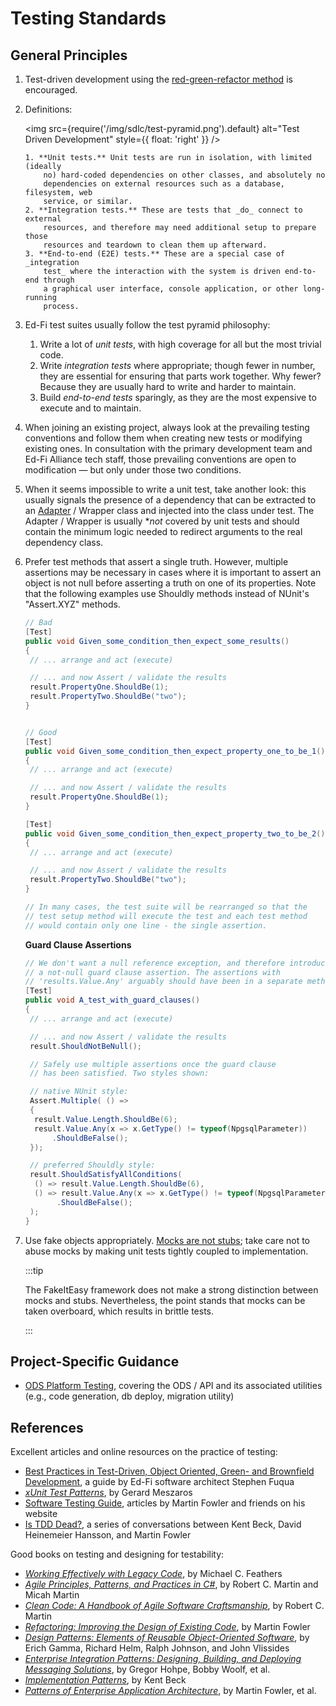 # Testing Standards

## General Principles

1.  Test-driven development using the
    [red-green-refactor method](https://www.jamesshore.com/Blog/Red-Green-Refactor.html)
    is encouraged.
2.  Definitions:

    <img
      src={require('/img/sdlc/test-pyramid.png').default}
      alt="Test Driven Development"
      style={{ float: 'right' }}
    />

        1. **Unit tests.** Unit tests are run in isolation, with limited (ideally
            no) hard-coded dependencies on other classes, and absolutely no
            dependencies on external resources such as a database, filesystem, web
            service, or similar.
        2. **Integration tests.** These are tests that _do_ connect to external
            resources, and therefore may need additional setup to prepare those
            resources and teardown to clean them up afterward.
        3. **End-to-end (E2E) tests.** These are a special case of _integration
            test_ where the interaction with the system is driven end-to-end through
            a graphical user interface, console application, or other long-running
            process.

3.  Ed-Fi test suites usually follow the test pyramid philosophy:
    1. Write a lot of _unit tests_, with high coverage for all but the most
       trivial code.
    2. Write _integration tests_ where appropriate; though fewer in number, they
       are essential for ensuring that parts work together. Why fewer? Because
       they are usually hard to write and harder to maintain.
    3. Build _end-to-end tests_ sparingly, as they are the most expensive to
       execute and to maintain.
4.  When joining an existing project, always look at the prevailing testing
    conventions and follow them when creating new tests or modifying existing
    ones. In consultation with the primary development team and Ed-Fi Alliance
    tech staff, those prevailing conventions are open to modification — but only
    under those two conditions.
5.  When it seems impossible to write a unit test, take another look: this
    usually signals the presence of a dependency that can be extracted to an
    [Adapter](https://en.wikipedia.org/wiki/Adapter_pattern) / Wrapper class and
    injected into the class under test. The Adapter / Wrapper is usually \*_not_
    covered by unit tests and should contain the minimum logic needed to
    redirect arguments to the real dependency class.
6.  Prefer test methods that assert a single truth. However, multiple assertions
    may be necessary in cases where it is important to assert an object is not
    null before asserting a truth on one of its properties. Note that the
    following examples use Shouldly methods instead of NUnit's "Assert.XYZ"
    methods.

    ```cs
    // Bad
    [Test]
    public void Given_some_condition_then_expect_some_results()
    {
     // ... arrange and act (execute)

     // ... and now Assert / validate the results
     result.PropertyOne.ShouldBe(1);
     result.PropertyTwo.ShouldBe("two");
    }


    // Good
    [Test]
    public void Given_some_condition_then_expect_property_one_to_be_1()
    {
     // ... arrange and act (execute)

     // ... and now Assert / validate the results
     result.PropertyOne.ShouldBe(1);
    }

    [Test]
    public void Given_some_condition_then_expect_property_two_to_be_2()
    {
     // ... arrange and act (execute)

     // ... and now Assert / validate the results
     result.PropertyTwo.ShouldBe("two");
    }

    // In many cases, the test suite will be rearranged so that the
    // test setup method will execute the test and each test method
    // would contain only one line - the single assertion.
    ```

    **Guard Clause Assertions**

    ```cs
    // We don't want a null reference exception, and therefore introduce
    // a not-null guard clause assertion. The assertions with
    // 'results.Value.Any' arguably should have been in a separate method.
    [Test]
    public void A_test_with_guard_clauses()
    {
     // ... arrange and act (execute)

     // ... and now Assert / validate the results
     result.ShouldNotBeNull();

     // Safely use multiple assertions once the guard clause
     // has been satisfied. Two styles shown:

     // native NUnit style:
     Assert.Multiple( () =>
     {
      result.Value.Length.ShouldBe(6);
      result.Value.Any(x => x.GetType() != typeof(NpgsqlParameter))
          .ShouldBeFalse();
     });

     // preferred Shouldly style:
     result.ShouldSatisfyAllConditions(
      () => result.Value.Length.ShouldBe(6),
      () => result.Value.Any(x => x.GetType() != typeof(NpgsqlParameter))
           .ShouldBeFalse();
     );
    }
    ```

7.  Use fake objects appropriately.
    [Mocks are not stubs](https://martinfowler.com/articles/mocksArentStubs.html);
    take care not to abuse mocks by making unit tests tightly coupled to
    implementation.

    :::tip

    The FakeItEasy framework does not make a strong distinction between mocks
    and stubs. Nevertheless, the point stands that mocks can be taken overboard,
    which results in brittle tests.

    :::

## Project-Specific Guidance

- [ODS Platform Testing](./ods-platform-testing.md), covering the ODS / API and
  its associated utilities (e.g., code generation, db deploy, migration utility)

## References

Excellent articles and online resources on the practice of testing:

- [Best Practices in Test-Driven, Object Oriented, Green- and Brownfield Development](https://tech.safnet.com/best-practices-tdd-oo/intro),
  a guide by Ed-Fi software architect Stephen Fuqua
- _[xUnit Test Patterns](http://xunitpatterns.com/)_, by Gerard Meszaros
- [Software Testing Guide](https://martinfowler.com/testing), articles by Martin
  Fowler and friends on his website
- [Is TDD Dead?](https://martinfowler.com/articles/is-tdd-dead/), a series of
  conversations between Kent Beck, David Heinemeier Hansson, and Martin Fowler

Good books on testing and designing for testability:

- _[Working Effectively with Legacy Code](https://www.goodreads.com/book/show/44919.Working_Effectively_with_Legacy_Code)_,
  by Michael C. Feathers
- _[Agile Principles, Patterns, and Practices in C#](https://www.oreilly.com/library/view/agile-principles-patterns/0131857258/)_,
  by Robert C. Martin and Micah Martin
- _[Clean Code: A Handbook of Agile Software Craftsmanship](http://www.informit.com/store/clean-code-a-handbook-of-agile-software-craftsmanship-9780132350884)_,
  by Robert C. Martin
- _[Refactoring: Improving the Design of Existing Code](https://refactoring.com/)_,
  by Martin Fowler
- _[Design Patterns: Elements of Reusable Object-Oriented Software](http://www.informit.com/store/design-patterns-elements-of-reusable-object-oriented-9780201633610)_,
  by Erich Gamma, Richard Helm, Ralph Johnson, and John Vlissides
- _[Enterprise Integration Patterns: Designing, Building, and Deploying Messaging Solutions](https://www.enterpriseintegrationpatterns.com/)_,
  by Gregor Hohpe, Bobby Woolf, et al.
- _[Implementation Patterns](https://www.oreilly.com/library/view/implementation-patterns/9780321413093/)_,
  by Kent Beck
- _[Patterns of Enterprise Application Architecture](https://martinfowler.com/books/eaa.html)_,
  by Martin Fowler, et al.
